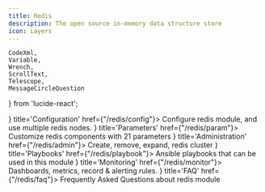 ```yaml
---
title: Redis
description: The open source in-memory data structure store
icon: Layers
---
```


    CodeXml,
    Variable,
    Wrench,
    ScrollText,
    Telescope,
    MessageCircleQuestion
} from 'lucide-react';

<Cards>
    <Card icon={<CodeXml className="text-sky-700"/>} title='Configuration' href={"/redis/config"}>
        Configure redis module, and use multiple redis nodes.
    </Card>
    <Card icon={<Variable className="text-amber-500"/>} title='Parameters' href={"/redis/param"}>
        Customize redis components with 21 parameters
    </Card>
    <Card icon={<Wrench className={"text-violet-500"}/>} title='Administration' href={"/redis/admin"}>
        Create, remove, expand, redis cluster
    </Card>
    <Card icon={<ScrollText className="text-blue-400"/>} title='Playbooks' href={"/redis/playbook"}>
        Ansible playbooks that can be used in this module
    </Card>
    <Card icon={<Telescope className="text-orange-600"/>} title='Monitoring' href={"/redis/monitor"}>
        Dashboards, metrics, record & alerting rules.
    </Card>
    <Card icon={<MessageCircleQuestion className="text-emerald-600"/>} title='FAQ' href={"/redis/faq"}>
        Frequently Asked Questions about redis module
    </Card>
</Cards>
